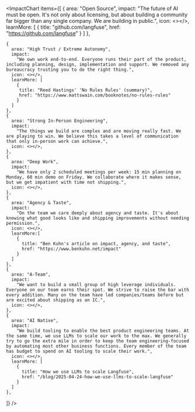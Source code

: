 
<ImpactChart
  items={[
    {
      area: "Open Source",
      impact:
        "The future of AI must be open. It's not only about licensing, but about building a community far bigger than any single company. We are building in public.",
      icon: <></>,
      learnMore: [
        {
         title: "github.com/langfuse",
         href: "https://github.com/langfuse"
        }
      ]
    },

    {
      area: "High Trust / Extreme Autonomy",
      impact:
        "We own work end-to-end. Everyone runs their part of the product, including planning, design, implementation and support. We removed any bureaucracy trusting you to do the right thing.",
      icon: <></>,
      learnMore: [
        {
         title: "Reed Hastings' 'No Rules Rules' (summary)",
         href: "https://www.mattswain.com/booknotes/no-rules-rules"
        }
      ]
    },
    {
      area: "Strong In-Person Engineering",
      impact:
        "The things we build are complex and are moving really fast. We are playing to win. We believe this takes a level of communication that only in-person work can achieve.",
      icon: <></>,
    },
    {
      area: "Deep Work",
      impact:
        "We have only 2 scheduled meetings per week: 15 min planning on Monday, 60 min demo on Friday. We collaborate where it makes sense, but we get impatient with time not shipping.",
      icon: <></>,
    },
    {
      area: "Agency & Taste",
      impact:
        "On the team we care deeply about agency and taste. It's about knowing what good looks like and shipping improvements without needing permission.",
      icon: <></>,
      learnMore:[
        {
          title: "Ben Kuhn's article on impact, agency, and taste",
          href: "https://www.benkuhn.net/impact"
        }
      ]
    },
    {
      area: "A-Team",
      impact:
        "We want to build a small group of high leverage individuals. Everyone on our team earns their spot. We strive to raise the bar with every addition. Many on the team have led companies/teams before but are excited about shipping as an IC.",
      icon: <></>,
    },
    {
      area: "AI Native",
      impact:
        "We build tooling to enable the best product engineering teams. At the same time, we use LLMs to scale our work to the max. We generally try to go the extra mile in order to keep the team engineering-focused by automating most other business functions. Every member of the team has budget to spend on AI tooling to scale their work.",
      icon: <></>,
      learnMore: [
        {
          title: "How we use LLMs to scale Langfuse",
          href: "/blog/2025-04-24-how-we-use-llms-to-scale-langfuse"
        }
      ]
    },

]}
/>
